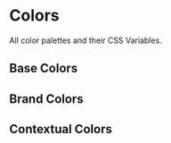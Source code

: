 
<Meta title="Tokens/Colors" />

# Colors

All color palettes and their CSS Variables.

## Base Colors

<ColorPalette>
  <ColorItem
    title="Gray"
    colors={[
      "var(--color-gray-50)",
      "var(--color-gray-100)",
      "var(--color-gray-200)",
      "var(--color-gray-300)",
      "var(--color-gray-400)",
      "var(--color-gray-500)",
      "var(--color-gray-600)",
      "var(--color-gray-700)",
      "var(--color-gray-800)",
      "var(--color-gray-900)",
      "var(--color-gray-950)",
    ]}
  />
</ColorPalette>

<ColorPalette>
  <ColorItem
    title="White"
    colors={[
      "var(--color-white)",
    ]}
  />
</ColorPalette>

## Brand Colors

<ColorPalette>
  <ColorItem
    title="Primary"
    colors={[
      "var(--color-primary-50)",
      "var(--color-primary-100)",
      "var(--color-primary-200)",
      "var(--color-primary-300)",
      "var(--color-primary-400)",
      "var(--color-primary-500)",
      "var(--color-primary-600)",
      "var(--color-primary-700)",
      "var(--color-primary-800)",
      "var(--color-primary-900)",
      "var(--color-primary-950)",
    ]}
  />
  <ColorItem
    title="Primary Utilities"
    colors={[
      "--color-primary-opacity-25",
    ]}
  />
</ColorPalette>

## Contextual Colors

<ColorPalette>
  <ColorItem
    title="Danger"
    colors={[
      "var(--color-danger-50)",
      "var(--color-danger-100)",
      "var(--color-danger-200)",
      "var(--color-danger-300)",
      "var(--color-danger-400)",
      "var(--color-danger-500)",
      "var(--color-danger-600)",
      "var(--color-danger-700)",
      "var(--color-danger-800)",
      "var(--color-danger-900)",
      "var(--color-danger-950)",
    ]}
  />
  <ColorItem
    title="Danger Utilities"
    colors={[
      "var(--color-danger-opacity-25)",
    ]}
  />
  <ColorItem
    title="Success"
    colors={[
      "var(--color-success-50)",
      "var(--color-success-100)",
      "var(--color-success-200)",
      "var(--color-success-300)",
      "var(--color-success-400)",
      "var(--color-success-500)",
      "var(--color-success-600)",
      "var(--color-success-700)",
      "var(--color-success-800)",
      "var(--color-success-900)",
      "var(--color-success-950)",
    ]}
  />
  <ColorItem
    title="Success Utilities"
    colors={[
      "var(--color-success-opacity-25)",
    ]}
  />
</ColorPalette>
